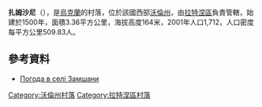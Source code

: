 {{coord|51|33|47|N|24|34|48|E|scale:30000|display=title}}

'''扎姆沙尼'''（{{lang-uk|Замшани}}），是[[烏克蘭|烏克蘭]]的村落，位於該國西部[[沃倫州|沃倫州]]，由[[拉特涅區|拉特涅區]]負責管轄，始建於1500年，面積3.36平方公里，海拔高度164米，2001年人口1,712，人口密度每平方公里509.83人。

==參考資料==
* [http://weather.in.ua/ua/volynskaja/8435 Погода в селі Замшани] {{Wayback|url=http://weather.in.ua/ua/volynskaja/8435 |date=20160305080842 }}

[[Category:沃倫州村落|Category:沃倫州村落]]
[[Category:拉特涅區村落|Category:拉特涅區村落]]


{{Volyn-geo-stub}}